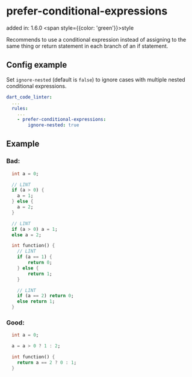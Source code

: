 # prefer-conditional-expressions
added in: 1.6.0 <span style={{color: 'green'}}>style</span>

Recommends to use a conditional expression instead of assigning to the same thing or return statement in each branch of an if statement.

## Config example
Set `ignore-nested` (default is `false`) to ignore cases with multiple nested conditional expressions.
```yaml
dart_code_linter:
  ...
  rules:
    ...
    - prefer-conditional-expressions:
        ignore-nested: true
```
## Example
### Bad:
```dart
  int a = 0;

  // LINT
  if (a > 0) {
    a = 1;
  } else {
    a = 2;
  }

  // LINT
  if (a > 0) a = 1;
  else a = 2;

  int function() {
    // LINT
    if (a == 1) {
        return 0;
    } else {
        return 1;
    }

    // LINT
    if (a == 2) return 0;
    else return 1;
  }
```
### Good:
```dart
  int a = 0;

  a = a > 0 ? 1 : 2;

  int function() {
    return a == 2 ? 0 : 1;
  }
```

